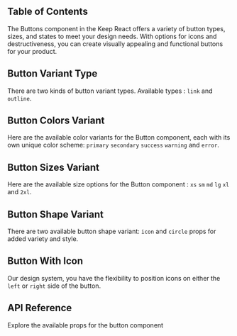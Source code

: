 
## Table of Contents

The Buttons component in the Keep React offers a variety of button types, sizes, and states to meet your design needs. With options for icons and destructiveness, you can create visually appealing and functional buttons for your product.

## Button Variant Type

There are two kinds of button variant types. Available types : `link` and `outline`.

<CodeHighlightPreview code={KeepButtonTypeCode}>
  <KeepButtonType />
</CodeHighlightPreview>

## Button Colors Variant

Here are the available color variants for the Button component, each with its own unique color scheme: `primary` `secondary` `success` `warning` and `error`.

<CodeHighlightPreview code={KeepButtonColorCode}>
  <KeepButtonColor />
</CodeHighlightPreview>

## Button Sizes Variant

Here are the available size options for the Button component : `xs` `sm` `md` `lg` `xl` and `2xl`.

<CodeHighlightPreview code={KeepButtonSizeCode}>
  <KeepButtonSize />
</CodeHighlightPreview>

## Button Shape Variant

There are two available button shape variant: `icon` and `circle` props for added variety and style.

<CodeHighlightPreview code={KeepButtonShapeCode}>
  <KeepButtonShape />
</CodeHighlightPreview>

## Button With Icon

Our design system, you have the flexibility to position icons on either the `left` or `right` side of the button.

<CodeHighlightPreview code={KeepButtonIconCode}>
  <KeepButtonIcon />
</CodeHighlightPreview>

## API Reference

Explore the available props for the button component

<ComponentApi data={buttonApiData} />
